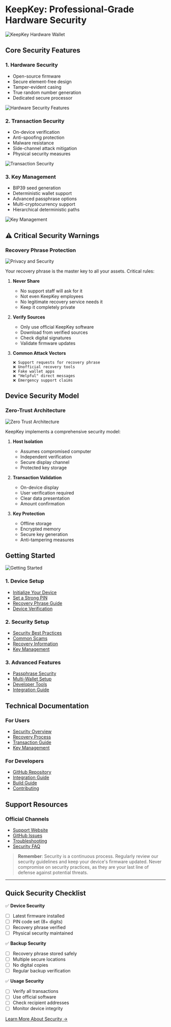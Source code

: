 
# KeepKey: Professional-Grade Hardware Security

<div style={{ display: 'flex', justifyContent: 'center', marginBottom: '2rem' }}>
    <Image
        src="/Art/KeepKey_art.jpeg"
        alt="KeepKey Hardware Wallet"
        width={400}
        height={300}
    />
</div>

## Core Security Features

### 1. Hardware Security
- Open-source firmware
- Secure element-free design
- Tamper-evident casing
- True random number generation
- Dedicated secure processor

<div style={{ display: 'flex', justifyContent: 'center', marginBottom: '2rem' }}>
    <Image
        src="/Art/SafeKeepKey.jpeg"
        alt="Hardware Security Features"
        width={400}
        height={300}
    />
</div>

### 2. Transaction Security
- On-device verification
- Anti-spoofing protection
- Malware resistance
- Side-channel attack mitigation
- Physical security measures

<div style={{ display: 'flex', justifyContent: 'center', marginBottom: '2rem' }}>
    <Image
        src="/Art/BitcoinSecurity.jpeg"
        alt="Transaction Security"
        width={400}
        height={300}
    />
</div>

### 3. Key Management
- BIP39 seed generation
- Deterministic wallet support
- Advanced passphrase options
- Multi-cryptocurrency support
- Hierarchical deterministic paths

<div style={{ display: 'flex', justifyContent: 'center', marginBottom: '2rem' }}>
    <Image
        src="/Art/RecoveryImage.jpeg"
        alt="Key Management"
        width={400}
        height={300}
    />
</div>

## ⚠️ Critical Security Warnings

### Recovery Phrase Protection

<div style={{ display: 'flex', justifyContent: 'center', marginBottom: '2rem' }}>
    <Image
        src="/Art/KeepKey_privacy.jpeg"
        alt="Privacy and Security"
        width={400}
        height={300}
    />
</div>

Your recovery phrase is the master key to all your assets. Critical rules:

1. **Never Share**
   - No support staff will ask for it
   - Not even KeepKey employees
   - No legitimate recovery service needs it
   - Keep it completely private

2. **Verify Sources**
   - Only use official KeepKey software
   - Download from verified sources
   - Check digital signatures
   - Validate firmware updates

3. **Common Attack Vectors**
   ```
   ❌ Support requests for recovery phrase
   ❌ Unofficial recovery tools
   ❌ Fake wallet apps
   ❌ "Helpful" direct messages
   ❌ Emergency support claims
   ```

## Device Security Model

### Zero-Trust Architecture

<div style={{ display: 'flex', justifyContent: 'center', marginBottom: '2rem' }}>
    <Image
        src="/Art/KeepKey_art2.jpeg"
        alt="Zero Trust Architecture"
        width={400}
        height={300}
    />
</div>

KeepKey implements a comprehensive security model:

1. **Host Isolation**
   - Assumes compromised computer
   - Independent verification
   - Secure display channel
   - Protected key storage

2. **Transaction Validation**
   - On-device display
   - User verification required
   - Clear data presentation
   - Amount confirmation

3. **Key Protection**
   - Offline storage
   - Encrypted memory
   - Secure key generation
   - Anti-tampering measures

## Getting Started

<div style={{ display: 'flex', justifyContent: 'center', marginBottom: '2rem' }}>
    <Image
        src="/Art/KeepKey_artLearn.jpeg"
        alt="Getting Started"
        width={400}
        height={300}
    />
</div>

### 1. Device Setup
- [Initialize Your Device](/setup)
- [Set a Strong PIN](/setup/Pin)
- [Recovery Phrase Guide](/learn/recovery/bip39)
- [Device Verification](/setup)

### 2. Security Setup
- [Security Best Practices](/learn/security/Myths)
- [Common Scams](/learn/scams)
- [Recovery Information](/learn/recovery/bip39)
- [Key Management](/learn/security/Myths#key-management)

### 3. Advanced Features
- [Passphrase Security](/learn/security/Myths#passphrase-protection)
- [Multi-Wallet Setup](/learn/security/Myths#advanced-features)
- [Developer Tools](/developers)
- [Integration Guide](/learn/Integrations)

## Technical Documentation

### For Users
- [Security Overview](/learn/security/Myths)
- [Recovery Process](/learn/recovery/bip39)
- [Transaction Guide](/learn/security/Myths#transaction-validation)
- [Key Management](/learn/security/Myths#key-management)

### For Developers
- [GitHub Repository](https://github.com/keepkey/keepkey-firmware)
- [Integration Guide](/learn/Integrations)
- [Build Guide](/developers)
- [Contributing](/developers)

## Support Resources

### Official Channels
- [Support Website](https://keepkey.com/support)
- [GitHub Issues](https://github.com/keepkey/keepkey-firmware/issues)
- [Troubleshooting](/support/troubleshoot)
- [Security FAQ](/learn/security/Myths)

> **Remember**: Security is a continuous process. Regularly review our security guidelines and keep your device's firmware updated. Never compromise on security practices, as they are your last line of defense against potential threats.

---

## Quick Security Checklist

✅ **Device Security**
- [ ] Latest firmware installed
- [ ] PIN code set (8+ digits)
- [ ] Recovery phrase verified
- [ ] Physical security maintained

✅ **Backup Security**
- [ ] Recovery phrase stored safely
- [ ] Multiple secure locations
- [ ] No digital copies
- [ ] Regular backup verification

✅ **Usage Security**
- [ ] Verify all transactions
- [ ] Use official software
- [ ] Check recipient addresses
- [ ] Monitor device integrity

[Learn More About Security →](/learn/security/Myths)

